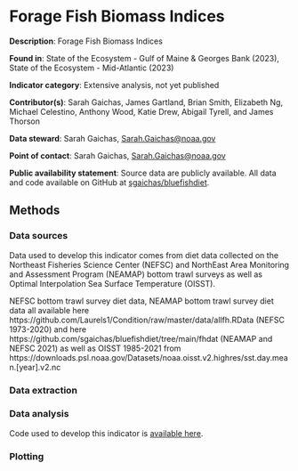 # Forage Fish Biomass Indices 


**Description**: Forage Fish Biomass Indices 

**Found in**: State of the Ecosystem - Gulf of Maine & Georges Bank (2023), State of the Ecosystem - Mid-Atlantic (2023)

**Indicator category**: Extensive analysis, not yet published

**Contributor(s)**: Sarah Gaichas, James Gartland, Brian Smith, Elizabeth Ng, Michael Celestino, Anthony Wood, Katie Drew, Abigail Tyrell, and James Thorson
  
**Data steward**: Sarah Gaichas, <Sarah.Gaichas@noaa.gov>

**Point of contact**: Sarah Gaichas, <Sarah.Gaichas@noaa.gov>

**Public availability statement**: Source data are publicly available. All data and code available on GitHub at [sgaichas/bluefishdiet](https://github.com/sgaichas/bluefishdiet). 
  

## Methods


### Data sources

Data used to develop this indicator comes from diet data collected on the Northeast Fisheries Science Center (NEFSC) and NorthEast Area Monitoring and Assessment Program (NEAMAP) bottom trawl surveys as well as Optimal Interpolation Sea Surface Temperature (OISST). 

NEFSC bottom trawl survey diet data, NEAMAP bottom trawl survey diet data all available here https://github.com/Laurels1/Condition/raw/master/data/allfh.RData (NEFSC 1973-2020) and here https://github.com/sgaichas/bluefishdiet/tree/main/fhdat (NEAMAP and NEFSC 2021) as well as OISST 1985-2021 from https://downloads.psl.noaa.gov/Datasets/noaa.oisst.v2.highres/sst.day.mean.[year].v2.nc 

### Data extraction 

### Data analysis
Code used to develop this indicator is [available here](https://github.com/NOAA-EDAB/tech-doc/blob/master/R/stored_scripts/SOE-VASTForageIndices.R). 


### Plotting

